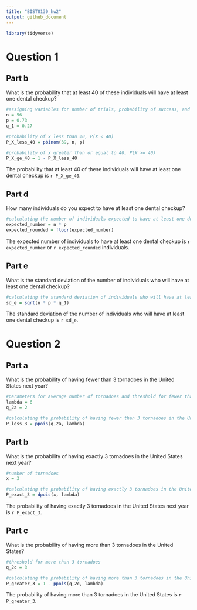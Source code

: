 ```yaml
---
title: "BIST8130_hw2"
output: github_document
---
```


```r
library(tidyverse)
```

# Question 1
## Part b

What is the probability that at least 40 of these individuals will have at least one dental checkup?

```r
#assigning variables for number of trials, probability of success, and probability of failure
n = 56
p = 0.73
q_1 = 0.27
```

```r
#probability of x less than 40, P(X < 40)
P_X_less_40 = pbinom(39, n, p)
```

```r
#probability of x greater than or equal to 40, P(X >= 40)
P_X_ge_40 = 1 - P_X_less_40
```

The probability that at least 40 of these individuals will have at least one dental checkup is `r P_X_ge_40`.



## Part d

How many individuals do you expect to have at least one dental checkup?

```r
#calculating the number of individuals expected to have at least one dental checkup
expected_number = n * p
expected_rounded = floor(expected_number)
```

The expected number of individuals to have at least one dental checkup is `r expected_number` or `r expected_rounded` individuals.

## Part e

What is the standard deviation of the number of individuals who will have at least one dental checkup?

```r
#calculating the standard deviation of individuals who will have at least one dental checkup
sd_e = sqrt(n * p * q_1)
```

The standard deviation of the number of individuals who will have at least one dental checkup is `r sd_e`.


# Question 2

## Part a

What is the probability of having fewer than 3 tornadoes in the United States next year?

```r
#parameters for average number of tornadoes and threshold for fewer than 3 tornadoes
lambda = 6
q_2a = 2
```

```r
#calculating the probability of having fewer than 3 tornadoes in the United States next year
P_less_3 = ppois(q_2a, lambda)
```

## Part b

What is the probability of having exactly 3 tornadoes in the United States next year?

```r
#number of tornadoes
x = 3
```

```r
#calculating the probability of having exactly 3 tornadoes in the United States next year
P_exact_3 = dpois(x, lambda)
```

The probability of having exactly 3 tornadoes in the United States next year is `r P_exact_3`.

## Part c

What is the probability of having more than 3 tornadoes in the United States?

```r
#threshold for more than 3 tornadoes
q_2c = 3
```

```r
#calculating the probability of having more than 3 tornadoes in the United States
P_greater_3 = 1 - ppois(q_2c, lambda)
```

The probability of having more than 3 tornadoes in the United States is `r P_greater_3`.
